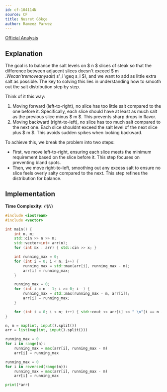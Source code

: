 ```yaml
---
id: cf-104114N
source: CF
title: Nusret Gökçe
author: Rameez Parwez
---
```


[Official Analysis](https://drive.google.com/file/d/1MS0R9gT6XGpM_R1DIslzvhQ-MCMR4tIV/view)

## Explanation

The goal is to balance the salt levels on $ n $ slices of steak so that the difference between adjacent slices doesn't exceed $ m $. We can't remove any salt ($ s'_i \geq s_i $), and we want to add as little extra salt as possible. The key to solving this lies in understanding how to smooth out the salt distribution step by step.

Think of it this way:

1. Moving forward (left-to-right), no slice has too little salt compared to the one before it. Specifically, each slice should have at least as much salt as the previous slice minus $ m $. This prevents sharp drops in flavor.
2. Moving backward (right-to-left), no slice has too much salt compared to the next one. Each slice shouldnt exceed the salt level of the next slice plus $ m $. This avoids sudden spikes when looking backward.

To achieve this, we break the problem into two steps:
- First, we move left-to-right, ensuring each slice meets the minimum requirement based on the slice before it. This step focuses on preventing bland spots.
- Then, we move right-to-left, smoothing out any excess salt to ensure no slice feels overly salty compared to the next. This step refines the distribution for balance.


## Implementation

**Time Complexity:** $\mathcal{O}(N)$

<LanguageSection>
<CPPSection>

```cpp
#include <iostream>
#include <vector>

int main() {
	int n, m;
	std::cin >> n >> m;
	std::vector<int> arr(n);
	for (int &x : arr) { std::cin >> x; }

	int running_max = 0;
	for (int i = 0; i < n; i++) {
		running_max = std::max(arr[i], running_max - m);
		arr[i] = running_max;
	}

	running_max = 0;
	for (int i = n - 1; i >= 0; i--) {
		running_max = std::max(running_max - m, arr[i]);
		arr[i] = running_max;
	}

	for (int i = 0; i < n; i++) { std::cout << arr[i] << " \n"[i == n - 1]; }
}
```

</CPPSection>
<PySection>

```py
n, m = map(int, input().split())
arr = list(map(int, input().split()))

running_max = 0
for i in range(n):
	running_max = max(arr[i], running_max - m)
	arr[i] = running_max

running_max = 0
for i in reversed(range(n)):
	running_max = max(arr[i], running_max - m)
	arr[i] = running_max

print(*arr)
```

</PySection>
</LanguageSection>
